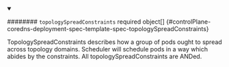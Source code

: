 


<details className="config-field" data-expandable="true" open>
<summary>

######## `topologySpreadConstraints` <span className="config-field-required" data-required="false">required</span> <span className="config-field-type">object[]</span> <span className="config-field-default"></span> <span className="config-field-enum"></span> {#controlPlane-coredns-deployment-spec-template-spec-topologySpreadConstraints}

TopologySpreadConstraints describes how a group of pods ought to spread across topology
domains. Scheduler will schedule pods in a way which abides by the constraints.
All topologySpreadConstraints are ANDed.

</summary>

<PartialTopologyspreadconstraintsreference />


</details>

